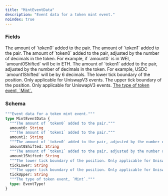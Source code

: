 ```yaml
---
title: "MintEventData"
description: "Event data for a token mint event."
noindex: true
---
```


### Fields

<ResponseField name="amount0" type="String">
  The amount of `token0` added to the pair.
</ResponseField>

<ResponseField name="amount1" type="String">
  The amount of `token1` added to the pair.
</ResponseField>

<ResponseField name="amount0Shifted" type="String">
  The amount of `token0` added to the pair, adjusted by the number of decimals in the token. For example, if `amount0` is in WEI, `amount0Shifted` will be in ETH.
</ResponseField>

<ResponseField name="amount1Shifted" type="String">
  The amount of `token1` added to the pair, adjusted by the number of decimals in the token. For example, USDC `amount1Shifted` will be by 6 decimals.
</ResponseField>

<ResponseField name="tickLower" type="String">
  The lower tick boundary of the position. Only applicable for UniswapV3 events.
</ResponseField>

<ResponseField name="tickUpper" type="String">
  The upper tick boundary of the position. Only applicable for UniswapV3 events.
</ResponseField>

<a href="/api-reference/types/eventtype">
  <ResponseField name="type" type="EventType!" required>
    The type of token event, `Mint`.
  </ResponseField>
</a>

### Schema


```graphql 
"""Event data for a token mint event."""
type MintEventData {
  """The amount of `token0` added to the pair."""
  amount0: String
  """The amount of `token1` added to the pair."""
  amount1: String
  """The amount of `token0` added to the pair, adjusted by the number of decimals in the token. For example, if `amount0` is in WEI, `amount0Shifted` will be in ETH."""
  amount0Shifted: String
  """The amount of `token1` added to the pair, adjusted by the number of decimals in the token. For example, USDC `amount1Shifted` will be by 6 decimals."""
  amount1Shifted: String
  """The lower tick boundary of the position. Only applicable for UniswapV3 events."""
  tickLower: String
  """The upper tick boundary of the position. Only applicable for UniswapV3 events."""
  tickUpper: String
  """The type of token event, `Mint`."""
  type: EventType!
}
```
